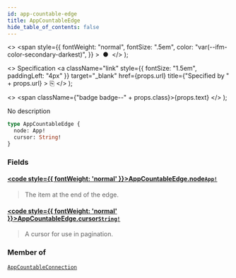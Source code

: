 ```yaml
---
id: app-countable-edge
title: AppCountableEdge
hide_table_of_contents: false
---
```


  <>
    <span
      style={{
        fontWeight: "normal",
        fontSize: ".5em",
        color: "var(--ifm-color-secondary-darkest)",
      }}
    >
      &nbsp;●&nbsp;
    </span>
  </>
);

  <>
    Specification
    <a
      className="link"
      style={{ fontSize: "1.5em", paddingLeft: "4px" }}
      target="\_blank"
      href={props.url}
      title={"Specified by " + props.url}
    >
      ⎘
    </a>
  </>
);

  <>
    <span className={"badge badge--" + props.class}>{props.text}</span>
  </>
);

No description

```graphql
type AppCountableEdge {
  node: App!
  cursor: String!
}
```

### Fields

#### [<code style={{ fontWeight: 'normal' }}>AppCountableEdge.<b>node</b></code>](#)<Bullet />[`App!`](../../api-reference/apps/objects/app) <Badge class="secondary" text="non-null"/> <Badge class="secondary" text="object"/> <Badge class="secondary" text="apps"/>

> The item at the end of the edge.

#### [<code style={{ fontWeight: 'normal' }}>AppCountableEdge.<b>cursor</b></code>](#)<Bullet />[`String!`](../../api-reference/miscellaneous/scalars/string) <Badge class="secondary" text="non-null"/> <Badge class="secondary" text="scalar"/> <Badge class="secondary" text="miscellaneous"/>

> A cursor for use in pagination.

### Member of

[`AppCountableConnection`](../../api-reference/apps/objects/app-countable-connection) <Badge class="secondary" text="object"/>
